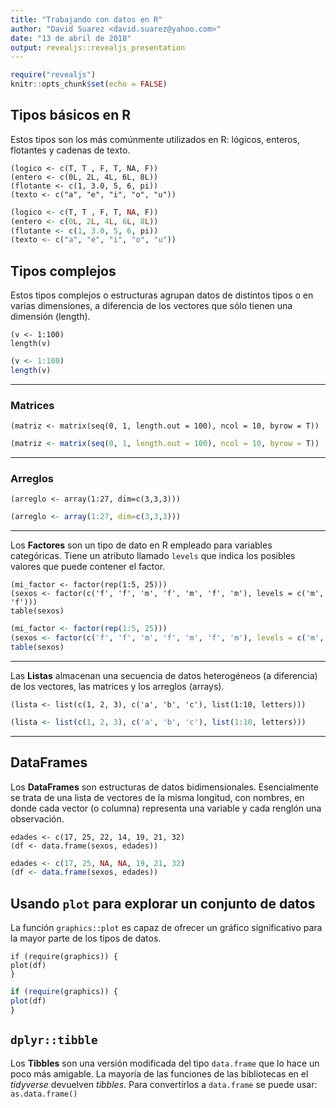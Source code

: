 ```yaml
---
title: "Trabajando con datos en R"
author: "David Suarez <david.suarez@yahoo.com>"
date: "13 de abril de 2018"
output: revealjs::revealjs_presentation
---
```


```r
require("revealjs")
knitr::opts_chunk$set(echo = FALSE)
```

## Tipos básicos en R

Estos tipos son los más comúnmente utilizados en R: lógicos, enteros, flotantes y cadenas de texto.

```
(logico <- c(T, T , F, T, NA, F))
(entero <- c(0L, 2L, 4L, 6L, 8L))
(flotante <- c(1, 3.0, 5, 6, pi))
(texto <- c("a", "e", "i", "o", "u"))
```

```r
(logico <- c(T, T , F, T, NA, F))
(entero <- c(0L, 2L, 4L, 6L, 8L))
(flotante <- c(1, 3.0, 5, 6, pi))
(texto <- c("a", "e", "i", "o", "u"))
```

## Tipos complejos

Estos tipos complejos o estructuras agrupan datos de distintos tipos o en varias dimensiones, a diferencia de los vectores que sólo tienen una dimensión (length).

```
(v <- 1:100)
length(v)
```

```r
(v <- 1:100)
length(v)
```

---

### Matrices

```
(matriz <- matrix(seq(0, 1, length.out = 100), ncol = 10, byrow = T))
```

```r
(matriz <- matrix(seq(0, 1, length.out = 100), ncol = 10, byrow = T))
```

---

### Arreglos

```
(arreglo <- array(1:27, dim=c(3,3,3)))
```

```r
(arreglo <- array(1:27, dim=c(3,3,3)))
```

---

Los __Factores__ son un tipo de dato en R empleado para variables categóricas. Tiene un atributo llamado `levels` que indica los posibles valores que puede contener el factor.
```
(mi_factor <- factor(rep(1:5, 25)))
(sexos <- factor(c('f', 'f', 'm', 'f', 'm', 'f', 'm'), levels = c('m', 'f')))
table(sexos)
```
```r
(mi_factor <- factor(rep(1:5, 25)))
(sexos <- factor(c('f', 'f', 'm', 'f', 'm', 'f', 'm'), levels = c('m', 'f')))
table(sexos)
```

---

Las __Listas__ almacenan una secuencia de datos heterogéneos (a diferencia) de los vectores, las matrices y los arreglos (arrays).

```
(lista <- list(c(1, 2, 3), c('a', 'b', 'c'), list(1:10, letters)))
```

```r
(lista <- list(c(1, 2, 3), c('a', 'b', 'c'), list(1:10, letters)))
```

---

## DataFrames

Los __DataFrames__ son estructuras de datos bidimensionales. Esencialmente se trata de una lista de vectores de la misma longitud, con nombres, en donde cada vector (o columna) representa una variable y cada renglón una observación.

```
edades <- c(17, 25, 22, 14, 19, 21, 32)
(df <- data.frame(sexos, edades))
```

```r
edades <- c(17, 25, NA, NA, 19, 21, 32)
(df <- data.frame(sexos, edades))
```

## Usando `plot` para explorar un conjunto de datos

La función `graphics::plot` es capaz de ofrecer un gráfico significativo para la mayor parte de los tipos de datos.

```
if (require(graphics)) {
plot(df)
}
```

```r
if (require(graphics)) {
plot(df)
}
```

## `dplyr::tibble`

Los __Tibbles__ son una versión modificada del tipo `data.frame` que lo hace un poco más amigable. La mayoría de las funciones de las bibliotecas en el _tidyverse_ devuelven _tibbles_. Para convertirlos a `data.frame` se puede usar: `as.data.frame()`